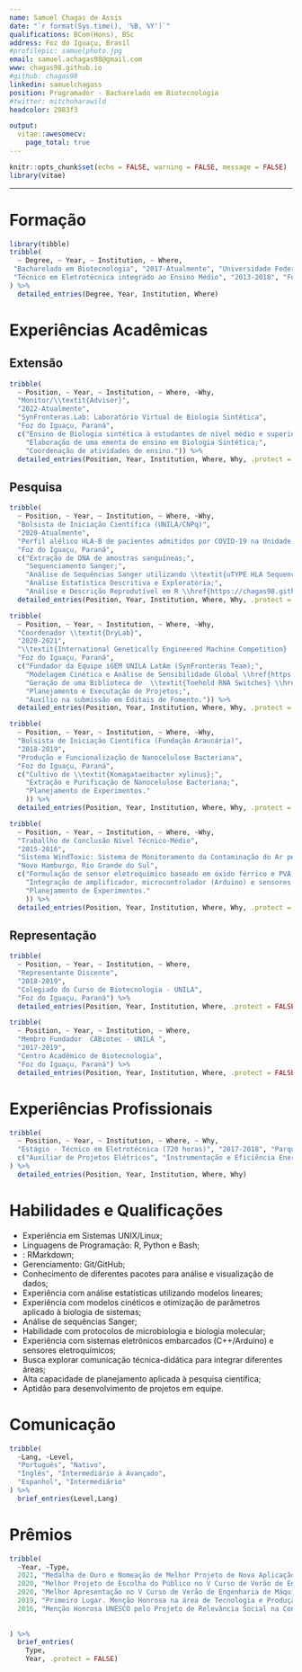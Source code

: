 ```yaml
---
name: Samuel Chagas de Assis
date: "`r format(Sys.time(), '%B, %Y')`"
qualifications: BCom(Hons), BSc
address: Foz do Iguaçu, Brasil
#profilepic: samuelphoto.jpg
email: samuel.achagas98@gmail.com
www: chagas98.github.io
#github: chagas98
linkedin: samuelchagass
position: Programador - Bacharelado em Biotecnologia
#twitter: mitchoharawild
headcolor: 2983f3

output: 
  vitae::awesomecv:
    page_total: true
---
```


```r
knitr::opts_chunk$set(echo = FALSE, warning = FALSE, message = FALSE)
library(vitae)
```

---

\begingroup
\fontsize{10}{12}\selectfont
\textit
{"Um biotecnologista em formação à aspirante em bioinformática, interessado em explorar a complexidade dos sistemas biológicos e a biodiversidade latinoamericana utilizando linhas de código e diálogo. Acredita na ciência aberta como um vetor de desenvolvimento científico e tecnológico. Possui experiência em R e Python para análises genéticas, modelagem de sistemas biológicos e visualização de dados. Atualmente, busca por uma posição que contribua para aprimorar seus conhecimentos em ciência da computação aplicado à biotecnologia"} 
\endgroup

# Formação

```r
library(tibble)
tribble(
  ~ Degree, ~ Year, ~ Institution, ~ Where,
 "Bacharelado em Biotecnologia", "2017-Atualmente", "Universidade Federal da Integração Latino-Americana (UNILA)", "Foz do Iguaçu, Paraná",
 "Técnico em Eletrotécnica integrado ao Ensino Médio", "2013-2018", "Fundação Escola Técnica Liberato Salzano Vieira da Cunha", "Novo Hamburgo, Rio Grande do Sul"
) %>% 
  detailed_entries(Degree, Year, Institution, Where)
```

# Experiências Acadêmicas

## Extensão

```r
tribble(
  ~ Position, ~ Year, ~ Institution, ~ Where, ~Why,
  "Monitor/\\textit{Advisor}", 
  "2022-Atualmente", 
  "SynFronteras.Lab: Laboratório Virtual de Biologia Sintética", 
  "Foz do Iguaçu, Paraná", 
  c("Ensino de Biologia sintética à estudantes de nível médio e superior;",
    "Elaboração de uma ementa de ensino em Biologia Sintética;",
    "Coordenação de atividades de ensino.")) %>% 
  detailed_entries(Position, Year, Institution, Where, Why, .protect = FALSE)
```


## Pesquisa

```r
tribble(
  ~ Position, ~ Year, ~ Institution, ~ Where, ~Why,
  "Bolsista de Iniciação Científica (UNILA/CNPq)", 
  "2020-Atualmente", 
  "Perfil alélico HLA-B de pacientes admitidos por COVID-19 na Unidade de Tratamento Intensivo (UTI).", 
  "Foz do Iguaçu, Paraná", 
  c("Extração de DNA de amostras sanguíneas;",
    "Sequenciamento Sanger;",
    "Análise de Sequências Sanger utilizando \\textit{uTYPE HLA Sequence Analysis};",
    "Análise Estatística Descritiva e Exploratória;",
    "Análise e Descrição Reprodutível em R \\href{https://chagas98.github.io/hlafozpublic/SupplementaryMaterial.html}{(link).}")) %>% 
  detailed_entries(Position, Year, Institution, Where, Why, .protect = FALSE)
```

```r
tribble(
  ~ Position, ~ Year, ~ Institution, ~ Where, ~Why,
  "Coordenador \\textit{DryLab}", 
  "2020-2021", 
  "\\textit{International Genetically Engineered Machine Competition} (iGEM)", 
  "Foz do Iguaçu, Paraná", 
  c("Fundador da Equipe iGEM UNILA LatAm (SynFronteras Team);", 
    "Modelagem Cinética e Análise de Sensibilidade Global \\href{https://github.com/chagas98/iGEM2021_Modeling}{(link);}", 
    "Geração de uma Biblioteca de  \\textit{Toehold RNA Switches} \\href{https://github.com/igemsoftware2021/CarpinchoToeholdDesigner}{(link);}",
    "Planejamento e Executação de Projetos;",
    "Auxílio na submissão em Editais de Fomento.")) %>% 
  detailed_entries(Position, Year, Institution, Where, Why, .protect = FALSE)
```

```r
tribble(
  ~ Position, ~ Year, ~ Institution, ~ Where, ~Why,
  "Bolsista de Iniciação Científica (Fundação Araucária)", 
  "2018-2019", 
  "Produção e Funcionalização de Nanocelulose Bacteriana", 
  "Foz do Iguaçu, Paraná", 
  c("Cultivo de \\textit{Komagataeibacter xylinus};",
    "Extração e Purificação de Nanocelulose Bacteriana;",
    "Planejamento de Experimentos."
    )) %>% 
  detailed_entries(Position, Year, Institution, Where, Why, .protect = FALSE)
```

```r
tribble(
  ~ Position, ~ Year, ~ Institution, ~ Where, ~Why,
  "Traballho de Conclusão Nível Técnico-Médio", 
  "2015-2016", 
  "Sistema WindToxic: Sistema de Monitoramento da Contaminação do Ar pelo Herbicida Glifosato",
  "Novo Hamburgo, Rio Grande do Sul", 
  c("Formulação de sensor eletroquímico baseado em óxido férrico e PVA;",
    "Integração de amplificador, microcontrolador (Arduino) e sensores auxiliares;",
    "Planejamento de Experimentos."
    )) %>% 
  detailed_entries(Position, Year, Institution, Where, Why, .protect = FALSE)
```

## Representação

```r
tribble(
  ~ Position, ~ Year, ~ Institution, ~ Where,
  "Representante Discente", 
  "2018-2019", 
  "Colegiado do Curso de Biotecnologia - UNILA", 
  "Foz do Iguaçu, Paraná") %>% 
  detailed_entries(Position, Year, Institution, Where, .protect = FALSE)
```

```r
tribble(
  ~ Position, ~ Year, ~ Institution, ~ Where,
  "Membro Fundador  CABiotec - UNILA ", 
  "2017-2019", 
  "Centro Acadêmico de Biotecnologia", 
  "Foz do Iguaçu, Paraná") %>% 
  detailed_entries(Position, Year, Institution, Where, .protect = FALSE)
```

# Experiências Profissionais

```r
tribble(
  ~ Position, ~ Year, ~ Institution, ~ Where, ~ Why,
  "Estágio - Técnico em Eletrotécnica (720 horas)", "2017-2018", "Parque Tecnológico Itaipu (PTI - Brasil)", "Foz do Iguaçu, Paraná",
  c("Auxiliar de Projetos Elétricos", "Instrumentação e Eficiência Energética")
) %>% 
  detailed_entries(Position, Year, Institution, Where, Why)
```

# Habilidades e Qualificações

\begingroup
\fontsize{10}{12}\selectfont
* Experiência em Sistemas UNIX/Linux;
* Linguagens de Programação: R, Python e Bash;
* \textit{Markup}: RMarkdown;
* Gerenciamento: Git/GitHub;
* Conhecimento de diferentes pacotes para análise e visualização de dados;
* Experiência com análise estatísticas utilizando modelos lineares;
* Experiência com modelos cinéticos e otimização de parâmetros aplicado à biologia de sistemas;
* Análise de sequências Sanger;
* Habilidade com protocolos de microbiologia e biologia molecular;
* Experiência com sistemas eletrônicos embarcados (C++/Arduino) e sensores eletroquímicos;
* Busca explorar comunicação técnica-didática para integrar diferentes áreas;
* Alta capacidade de planejamento aplicada à pesquisa científica;
* Aptidão para desenvolvimento de projetos em equipe.

\endgroup


# Comunicação

```r
tribble(
  ~Lang, ~Level,
  "Português", "Nativo",
  "Inglês", "Intermediário à Avançado",
  "Espanhol", "Intermediário"
) %>% 
  brief_entries(Level,Lang)
```

# Prêmios

```r
tribble(
  ~Year, ~Type,
  2021, "Medalha de Ouro e Nomeação de Melhor Projeto de Nova Aplicação na \\textit{International Genetically Engineering Machine Competition} (iGEM)",
  2020, "Melhor Projeto de Escolha do Público no V Curso de Verão de Engenharia de Máquinas Biológicas - UFMG",
  2020, "Melhor Apresentação no V Curso de Verão de Engenharia de Máquinas Biológicas - UFMG",
  2019, "Primeiro Lugar. Menção Honrosa na área de Tecnologia e Produção no VII SEUNI - UNILA",
  2016, "Menção Honrosa UNESCO pelo Projeto de Relevância Social na Conferência Internacional de Ciência e Tecnologia de Nível Médio - MOSTRATEC/UNESCO",
  
  
) %>% 
  brief_entries(
    Type,
    Year, .protect = FALSE)
```

